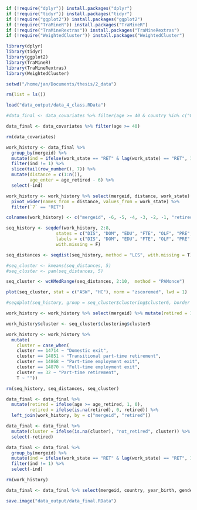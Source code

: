 ```r
if (!require("dplyr")) install.packages("dplyr")
if (!require("tidyr")) install.packages("tidyr")
if (!require("ggplot2")) install.packages("ggplot2")
if (!require("TraMineR")) install.packages("TraMineR")
if (!require("TraMineRextras")) install.packages("TraMineRextras")
if (!require("WeightedCluster")) install.packages("WeightedCluster")

library(dplyr)
library(tidyr)
library(ggplot2)
library(TraMineR)
library(TraMineRextras)
library(WeightedCluster)

setwd("/home/jan/Documents/thesis/2_data")

rm(list = ls())

load("data_output/data_4_class.RData")
```

```r
#data_final <- data_covariates %>% filter(age >= 40 & country %in% c("Germany"))

data_final <- data_covariates %>% filter(age >= 40)

rm(data_covariates)
```

```r
work_history <- data_final %>%
  group_by(mergeid) %>%
  mutate(ind = ifelse(work_state == "RET" & lag(work_state) == "RET", 1, 0)) %>%
  filter(ind != 1) %>%
  slice(tail(row_number(), 7)) %>%
  mutate(distance = c(1:n()),
         age_enter = age_retired - 6) %>%
  select(-ind)

work_history <- work_history %>% select(mergeid, distance, work_state) %>%
  pivot_wider(names_from = distance, values_from = work_state) %>%
  filter(`7` == "RET")

colnames(work_history) <- c("mergeid", -6, -5, -4, -3, -2, -1, "retired")
```

```r
seq_history <- seqdef(work_history, 2:8, 
                   states = c("DIS", "DOM", "EDU", "FTE", "OLF", "PRE", "PTE", "RET", "UNE"), 
                   labels = c("DIS", "DOM", "EDU", "FTE", "OLF", "PRE", "PTE", "RET", "UNE"), 
                   with.missing = F)
```

```r
seq_distances <- seqdist(seq_history, method = "LCS", with.missing = T)

#seq_cluster <- kmeans(seq_distances, 5)
#seq_cluster <- pam(seq_distances, 5)

seq_cluster <- wcKMedRange(seq_distances, 2:10,  method = "PAMonce")

plot(seq_cluster, stat = c("ASW", "HC"), norm = "zscoremed", lwd = 1)

#seqdplot(seq_history, group = seq_cluster$clustering$cluster6, border = NA)
```

```r
work_history <- work_history %>% select(mergeid) %>% mutate(retired = 1)

work_history$cluster <- seq_cluster$clustering$cluster5

work_history <- work_history %>%
  mutate(
    cluster = case_when(
    cluster == 14714 ~ "Domestic exit",
    cluster == 14851 ~ "Transitional part-time retirement",
    cluster == 14868 ~ "Part-time employment exit",
    cluster == 14870 ~ "Full-time employment exit",
    cluster == 32 ~ "Part-time retirement",
    T ~ ""))

rm(seq_history, seq_distances, seq_cluster)

data_final <- data_final %>%
  mutate(retired = ifelse(age >= age_retired, 1, 0),
         retired = ifelse(is.na(retired), 0, retired)) %>%
  left_join(work_history, by = c("mergeid", "retired"))

data_final <- data_final %>%
  mutate(cluster = ifelse(is.na(cluster), "not_retired", cluster)) %>%
  select(-retired)

data_final <- data_final %>%
  group_by(mergeid) %>%
  mutate(ind = ifelse(work_state == "RET" & lag(work_state) == "RET", 1, 0)) %>%
  filter(ind != 1) %>%
  select(-ind)

rm(work_history)
```

```r
data_final <- data_final %>% select(mergeid, country, year_birth, gender, year, age, age_retired, year_retired, work_state, family_status, nchildren, ill_health, dist_retage, education_level, education_years, employed_years, job_tenure, class_isco_code, class_isco_label, class_code, class_oesch5, class_oesch8, class_oesch16, cluster, everything())
```

```r
save.image("data_output/data_final.RData")
```